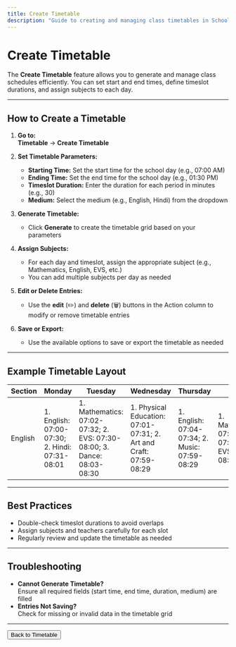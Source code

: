 ```yaml
---
title: Create Timetable
description: "Guide to creating and managing class timetables in School CRM."
---
```


# Create Timetable

The **Create Timetable** feature allows you to generate and manage class schedules efficiently. You can set start and end times, define timeslot durations, and assign subjects to each day.

---

## How to Create a Timetable

1. **Go to:**  
   **Timetable** → **Create Timetable**

2. **Set Timetable Parameters:**
   - **Starting Time:** Set the start time for the school day (e.g., 07:00 AM)
   - **Ending Time:** Set the end time for the school day (e.g., 01:30 PM)
   - **Timeslot Duration:** Enter the duration for each period in minutes (e.g., 30)
   - **Medium:** Select the medium (e.g., English, Hindi) from the dropdown

3. **Generate Timetable:**
   - Click **Generate** to create the timetable grid based on your parameters

4. **Assign Subjects:**
   - For each day and timeslot, assign the appropriate subject (e.g., Mathematics, English, EVS, etc.)
   - You can add multiple subjects per day as needed

5. **Edit or Delete Entries:**
   - Use the **edit** (✏️) and **delete** (🗑️) buttons in the Action column to modify or remove timetable entries

6. **Save or Export:**
   - Use the available options to save or export the timetable as needed

---

## Example Timetable Layout

| Section | Monday                                   | Tuesday                                              | Wednesday                                   | Thursday                                   | Friday                                              | Saturday                  | Sunday | Action      |
|---------|------------------------------------------|------------------------------------------------------|----------------------------------------------|---------------------------------------------|------------------------------------------------------|---------------------------|--------|-------------|
| English | 1. English: 07:00-07:30; 2. Hindi: 07:31-08:01 | 1. Mathematics: 07:02-07:32; 2. EVS: 07:30-08:00; 3. Dance: 08:03-08:30 | 1. Physical Education: 07:01-07:31; 2. Art and Craft: 07:59-08:29 | 1. English: 07:04-07:34; 2. Music: 07:59-08:29 | 1. Mathematics: 07:03-07:33; 2. EVS: 07:56-08:26 | 1. Hindi: 07:29-07:59      |        | Edit/Delete |

---

## Best Practices
- Double-check timeslot durations to avoid overlaps
- Assign subjects and teachers carefully for each slot
- Regularly review and update the timetable as needed

---

## Troubleshooting
- **Cannot Generate Timetable?**  
  Ensure all required fields (start time, end time, duration, medium) are filled
- **Entries Not Saving?**  
  Check for missing or invalid data in the timetable grid

---

<Button href="/timetable" variant="primary">
  Back to Timetable
</Button> 